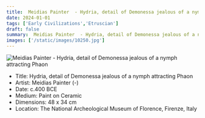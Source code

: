 ```yaml
---
title:  Meidias Painter  - Hydria, detail of Demonessa jealous of a nymph attracting Phaon 
date: 2024-01-01
tags: ['Early Civilizations','Etruscian']
draft: false
summary:  Meidias Painter  - Hydria, detail of Demonessa jealous of a nymph attracting Phaon 
images: ['/static/images/10250.jpg']
---
```


![ Meidias Painter  - Hydria, detail of Demonessa jealous of a nymph attracting Phaon ](/static/images/10250.jpg)

* Title: Hydria, detail of Demonessa jealous of a nymph attracting Phaon 
* Artist:  Meidias Painter  (-)
* Date: c.400 BCE
* Medium: Paint on Ceramic
* Dimensions: 48 x 34 cm
* Location: The National Archeological Museum of Florence, Firenze, Italy


